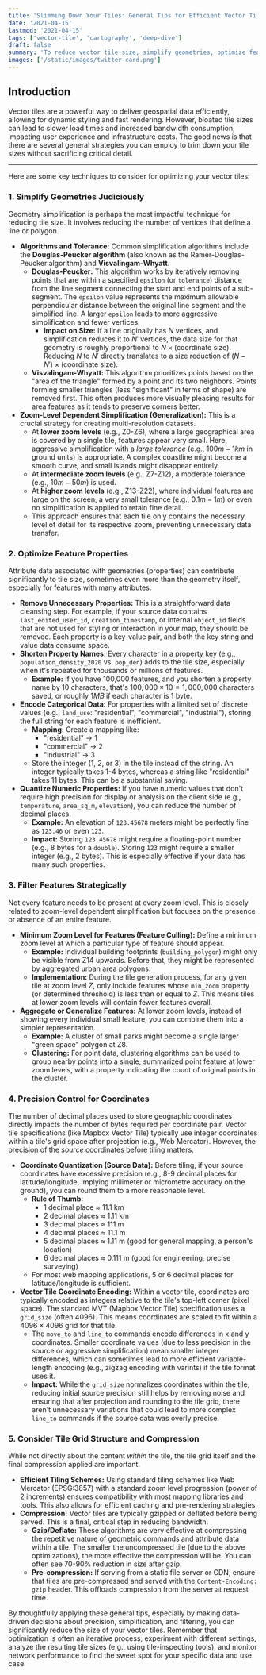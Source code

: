 ```yaml
---
title: 'Slimming Down Your Tiles: General Tips for Efficient Vector Tile Sizes'
date: '2021-04-15'
lastmod: '2021-04-15'
tags: ['vector-tile', 'cartography', 'deep-dive']
draft: false
summary: 'To reduce vector tile size, simplify geometries, optimize feature properties by removing or encoding them, filter out unnecessary features at lower zoom levels, reduce coordinate precision, and always apply gzip compression.'
images: ['/static/images/twitter-card.png']
---
```


## Introduction

Vector tiles are a powerful way to deliver geospatial data efficiently, allowing for dynamic styling and fast rendering. However, bloated tile sizes can lead to slower load times and increased bandwidth consumption, impacting user experience and infrastructure costs. The good news is that there are several general strategies you can employ to trim down your tile sizes without sacrificing critical detail.

<TOCInline toc={props.toc} exclude="Introduction" />

---

Here are some key techniques to consider for optimizing your vector tiles:


### 1. Simplify Geometries Judiciously

Geometry simplification is perhaps the most impactful technique for reducing tile size. It involves reducing the number of vertices that define a line or polygon.

* **Algorithms and Tolerance:** Common simplification algorithms include the **Douglas-Peucker algorithm** (also known as the Ramer-Douglas-Peucker algorithm) and **Visvalingam-Whyatt**.
    * **Douglas-Peucker:** This algorithm works by iteratively removing points that are within a specified `epsilon` (or `tolerance`) distance from the line segment connecting the start and end points of a sub-segment. The `epsilon` value represents the maximum allowable perpendicular distance between the original line segment and the simplified line. A larger `epsilon` leads to more aggressive simplification and fewer vertices.
        * **Impact on Size:** If a line originally has $N$ vertices, and simplification reduces it to $N'$ vertices, the data size for that geometry is roughly proportional to $N \times (\text{coordinate size})$. Reducing $N$ to $N'$ directly translates to a size reduction of $(N - N') \times (\text{coordinate size})$.
    * **Visvalingam-Whyatt:** This algorithm prioritizes points based on the "area of the triangle" formed by a point and its two neighbors. Points forming smaller triangles (less "significant" in terms of shape) are removed first. This often produces more visually pleasing results for area features as it tends to preserve corners better.
* **Zoom-Level Dependent Simplification (Generalization):** This is a crucial strategy for creating multi-resolution datasets.
    * At **lower zoom levels** (e.g., Z0-Z6), where a large geographical area is covered by a single tile, features appear very small. Here, aggressive simplification with a *large tolerance* (e.g., $100m - 1km$ in ground units) is appropriate. A complex coastline might become a smooth curve, and small islands might disappear entirely.
    * At **intermediate zoom levels** (e.g., Z7-Z12), a moderate tolerance (e.g., $10m - 50m$) is used.
    * At **higher zoom levels** (e.g., Z13-Z22), where individual features are large on the screen, a very small tolerance (e.g., $0.1m - 1m$) or even no simplification is applied to retain fine detail.
    * This approach ensures that each tile only contains the necessary level of detail for its respective zoom, preventing unnecessary data transfer.

### 2. Optimize Feature Properties

Attribute data associated with geometries (properties) can contribute significantly to tile size, sometimes even more than the geometry itself, especially for features with many attributes.

* **Remove Unnecessary Properties:** This is a straightforward data cleansing step. For example, if your source data contains `last_edited_user_id`, `creation_timestamp`, or internal `object_id` fields that are not used for styling or interaction in your map, they should be removed. Each property is a key-value pair, and both the key string and value data consume space.
* **Shorten Property Names:** Every character in a property key (e.g., `population_density_2020` vs. `pop_den`) adds to the tile size, especially when it's repeated for thousands or millions of features.
    * **Example:** If you have 100,000 features, and you shorten a property name by 10 characters, that's $100,000 \times 10 = 1,000,000$ characters saved, or roughly $1MB$ if each character is 1 byte.
* **Encode Categorical Data:** For properties with a limited set of discrete values (e.g., `land_use`: "residential", "commercial", "industrial"), storing the full string for each feature is inefficient.
    * **Mapping:** Create a mapping like:
        * "residential" $\rightarrow$ 1
        * "commercial" $\rightarrow$ 2
        * "industrial" $\rightarrow$ 3
    * Store the integer (1, 2, or 3) in the tile instead of the string. An integer typically takes 1-4 bytes, whereas a string like "residential" takes 11 bytes. This can be a substantial saving.
* **Quantize Numeric Properties:** If you have numeric values that don't require high precision for display or analysis on the client side (e.g., `temperature`, `area_sq_m`, `elevation`), you can reduce the number of decimal places.
    * **Example:** An elevation of `123.45678` meters might be perfectly fine as `123.46` or even `123`.
    * **Impact:** Storing `123.45678` might require a floating-point number (e.g., 8 bytes for a `double`). Storing `123` might require a smaller integer (e.g., 2 bytes). This is especially effective if your data has many such properties.

### 3. Filter Features Strategically

Not every feature needs to be present at every zoom level. This is closely related to zoom-level dependent simplification but focuses on the presence or absence of an entire feature.

* **Minimum Zoom Level for Features (Feature Culling):** Define a minimum zoom level at which a particular type of feature should appear.
    * **Example:** Individual building footprints (`building_polygon`) might only be visible from Z14 upwards. Before that, they might be represented by aggregated urban area polygons.
    * **Implementation:** During the tile generation process, for any given tile at zoom level $Z$, only include features whose `min_zoom` property (or determined threshold) is less than or equal to $Z$. This means tiles at lower zoom levels will contain fewer features overall.
* **Aggregate or Generalize Features:** At lower zoom levels, instead of showing every individual small feature, you can combine them into a simpler representation.
    * **Example:** A cluster of small parks might become a single larger "green space" polygon at Z8.
    * **Clustering:** For point data, clustering algorithms can be used to group nearby points into a single, summarized point feature at lower zoom levels, with a property indicating the count of original points in the cluster.

### 4. Precision Control for Coordinates

The number of decimal places used to store geographic coordinates directly impacts the number of bytes required per coordinate pair. Vector tile specifications (like Mapbox Vector Tile) typically use integer coordinates within a tile's grid space after projection (e.g., Web Mercator). However, the precision of the *source* coordinates before tiling matters.

* **Coordinate Quantization (Source Data):** Before tiling, if your source coordinates have excessive precision (e.g., 8-9 decimal places for latitude/longitude, implying millimeter or micrometre accuracy on the ground), you can round them to a more reasonable level.
    * **Rule of Thumb:**
        * 1 decimal place $\approx$ 11.1 km
        * 2 decimal places $\approx$ 1.11 km
        * 3 decimal places $\approx$ 111 m
        * 4 decimal places $\approx$ 11.1 m
        * 5 decimal places $\approx$ 1.11 m (good for general mapping, a person's location)
        * 6 decimal places $\approx$ 0.111 m (good for engineering, precise surveying)
    * For most web mapping applications, 5 or 6 decimal places for latitude/longitude is sufficient.
* **Vector Tile Coordinate Encoding:** Within a vector tile, coordinates are typically encoded as integers relative to the tile's top-left corner (pixel space). The standard MVT (Mapbox Vector Tile) specification uses a `grid_size` (often 4096). This means coordinates are scaled to fit within a $4096 \times 4096$ grid for that tile.
    * The `move_to` and `line_to` commands encode differences in x and y coordinates. Smaller coordinate values (due to less precision in the source or aggressive simplification) mean smaller integer differences, which can sometimes lead to more efficient variable-length encoding (e.g., zigzag encoding with varints) if the tile format uses it.
    * **Impact:** While the `grid_size` normalizes coordinates within the tile, reducing initial source precision still helps by removing noise and ensuring that after projection and rounding to the tile grid, there aren't unnecessary variations that could lead to more complex `line_to` commands if the source data was overly precise.

### 5. Consider Tile Grid Structure and Compression

While not directly about the content *within* the tile, the tile grid itself and the final compression applied are important.

* **Efficient Tiling Schemes:** Using standard tiling schemes like Web Mercator (EPSG:3857) with a standard zoom level progression (power of 2 increments) ensures compatibility with most mapping libraries and tools. This also allows for efficient caching and pre-rendering strategies.
* **Compression:** Vector tiles are typically gzipped or deflated before being served. This is a final, critical step in reducing bandwidth.
    * **Gzip/Deflate:** These algorithms are very effective at compressing the repetitive nature of geometric commands and attribute data within a tile. The smaller the uncompressed tile (due to the above optimizations), the more effective the compression will be. You can often see 70-90% reduction in size after gzip.
    * **Pre-compression:** If serving from a static file server or CDN, ensure that tiles are pre-compressed and served with the `Content-Encoding: gzip` header. This offloads compression from the server at request time.

By thoughtfully applying these general tips, especially by making data-driven decisions about precision, simplification, and filtering, you can significantly reduce the size of your vector tiles. Remember that optimization is often an iterative process; experiment with different settings, analyze the resulting tile sizes (e.g., using tile-inspecting tools), and monitor network performance to find the sweet spot for your specific data and use case.